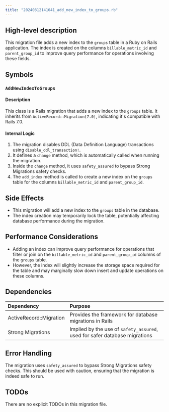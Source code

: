 ```yaml
---
title: "20240312141641_add_new_index_to_groups.rb"
---
```


## High-level description
This migration file adds a new index to the `groups` table in a Ruby on Rails application. The index is created on the columns `billable_metric_id` and `parent_group_id` to improve query performance for operations involving these fields.

## Symbols

### `AddNewIndexToGroups`
#### Description
This class is a Rails migration that adds a new index to the `groups` table. It inherits from `ActiveRecord::Migration[7.0]`, indicating it's compatible with Rails 7.0.

#### Internal Logic
1. The migration disables DDL (Data Definition Language) transactions using `disable_ddl_transaction!`.
2. It defines a `change` method, which is automatically called when running the migration.
3. Inside the `change` method, it uses `safety_assured` to bypass Strong Migrations safety checks.
4. The `add_index` method is called to create a new index on the `groups` table for the columns `billable_metric_id` and `parent_group_id`.

## Side Effects
- This migration will add a new index to the `groups` table in the database.
- The index creation may temporarily lock the table, potentially affecting database performance during the migration.

## Performance Considerations
- Adding an index can improve query performance for operations that filter or join on the `billable_metric_id` and `parent_group_id` columns of the `groups` table.
- However, the index will slightly increase the storage space required for the table and may marginally slow down insert and update operations on these columns.

## Dependencies
| Dependency | Purpose |
|:-----------|:--------|
| ActiveRecord::Migration | Provides the framework for database migrations in Rails |
| Strong Migrations | Implied by the use of `safety_assured`, used for safer database migrations |

## Error Handling
The migration uses `safety_assured` to bypass Strong Migrations safety checks. This should be used with caution, ensuring that the migration is indeed safe to run.

## TODOs
There are no explicit TODOs in this migration file.
